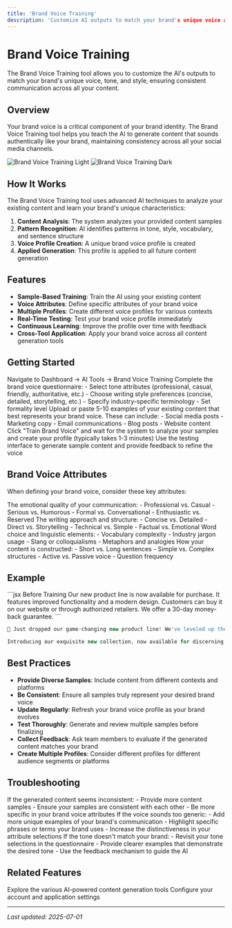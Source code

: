 ```yaml
---
title: 'Brand Voice Training'
description: 'Customize AI outputs to match your brand's unique voice and style'
---
```


# Brand Voice Training

The Brand Voice Training tool allows you to customize the AI's outputs to match your brand's unique voice, tone, and style, ensuring consistent communication across all your content.

## Overview

Your brand voice is a critical component of your brand identity. The Brand Voice Training tool helps you teach the AI to generate content that sounds authentically like your brand, maintaining consistency across all your social media channels.

<img
  className="block dark:hidden"
  src="/images/brand-voice-training-light.png"
  alt="Brand Voice Training Light"
/>
<img
  className="hidden dark:block"
  src="/images/brand-voice-training-dark.png"
  alt="Brand Voice Training Dark"
/>

## How It Works

The Brand Voice Training tool uses advanced AI techniques to analyze your existing content and learn your brand's unique characteristics:

1. **Content Analysis**: The system analyzes your provided content samples
2. **Pattern Recognition**: AI identifies patterns in tone, style, vocabulary, and sentence structure
3. **Voice Profile Creation**: A unique brand voice profile is created
4. **Applied Generation**: This profile is applied to all future content generation

## Features

- **Sample-Based Training**: Train the AI using your existing content
- **Voice Attributes**: Define specific attributes of your brand voice
- **Multiple Profiles**: Create different voice profiles for various contexts
- **Real-Time Testing**: Test your brand voice profile immediately
- **Continuous Learning**: Improve the profile over time with feedback
- **Cross-Tool Application**: Apply your brand voice across all content generation tools

## Getting Started

<Steps>
  <Step title="Access Brand Voice Training">
    Navigate to Dashboard → AI Tools → Brand Voice Training
  </Step>
  <Step title="Define Your Brand Voice">
    Complete the brand voice questionnaire:
    - Select tone attributes (professional, casual, friendly, authoritative, etc.)
    - Choose writing style preferences (concise, detailed, storytelling, etc.)
    - Specify industry-specific terminology
    - Set formality level
  </Step>
  <Step title="Provide Content Samples">
    Upload or paste 5-10 examples of your existing content that best represents your brand voice. These can include:
    - Social media posts
    - Marketing copy
    - Email communications
    - Blog posts
    - Website content
  </Step>
  <Step title="Train Your Profile">
    Click "Train Brand Voice" and wait for the system to analyze your samples and create your profile (typically takes 1-3 minutes)
  </Step>
  <Step title="Test and Refine">
    Use the testing interface to generate sample content and provide feedback to refine the voice
  </Step>
</Steps>

## Brand Voice Attributes

When defining your brand voice, consider these key attributes:

<AccordionGroup>
  <Accordion title="Tone">
    The emotional quality of your communication:
    - Professional vs. Casual
    - Serious vs. Humorous
    - Formal vs. Conversational
    - Enthusiastic vs. Reserved
  </Accordion>
  
  <Accordion title="Style">
    The writing approach and structure:
    - Concise vs. Detailed
    - Direct vs. Storytelling
    - Technical vs. Simple
    - Factual vs. Emotional
  </Accordion>
  
  <Accordion title="Language">
    Word choice and linguistic elements:
    - Vocabulary complexity
    - Industry jargon usage
    - Slang or colloquialisms
    - Metaphors and analogies
  </Accordion>
  
  <Accordion title="Sentence Structure">
    How your content is constructed:
    - Short vs. Long sentences
    - Simple vs. Complex structures
    - Active vs. Passive voice
    - Question frequency
  </Accordion>
</AccordionGroup>

## Example

<CodeGroup>
  ```jsx Before Training
  Our new product line is now available for purchase. It features improved functionality and a modern design. Customers can buy it on our website or through authorized retailers. We offer a 30-day money-back guarantee.
  ```

  ```jsx After Training (Tech Startup)
  🚀 Just dropped our game-changing new product line! We've leveled up the functionality and given it a sleek, modern redesign that you'll love. Grab yours now on our site or hit up our retail partners. Not thrilled? No worries—our 30-day money-back guarantee has you covered! #TechInnovation
  ```

  ```jsx After Training (Luxury Brand)
  Introducing our exquisite new collection, now available for discerning clients. Meticulously crafted with enhanced functionality and sophisticated design elements, this limited edition release represents our unwavering commitment to excellence. Available exclusively through our boutique website and select premium retailers. Experience confidence in your investment with our comprehensive 30-day guarantee.
  ```
</CodeGroup>

## Best Practices

- **Provide Diverse Samples**: Include content from different contexts and platforms
- **Be Consistent**: Ensure all samples truly represent your desired brand voice
- **Update Regularly**: Refresh your brand voice profile as your brand evolves
- **Test Thoroughly**: Generate and review multiple samples before finalizing
- **Collect Feedback**: Ask team members to evaluate if the generated content matches your brand
- **Create Multiple Profiles**: Consider different profiles for different audience segments or platforms

## Troubleshooting

<AccordionGroup>
  <Accordion title="Voice Inconsistency">
    If the generated content seems inconsistent:
    - Provide more content samples
    - Ensure your samples are consistent with each other
    - Be more specific in your brand voice attributes
  </Accordion>
  
  <Accordion title="Too Generic">
    If the voice sounds too generic:
    - Add more unique examples of your brand's communication
    - Highlight specific phrases or terms your brand uses
    - Increase the distinctiveness in your attribute selections
  </Accordion>
  
  <Accordion title="Incorrect Tone">
    If the tone doesn't match your brand:
    - Revisit your tone selections in the questionnaire
    - Provide clearer examples that demonstrate the desired tone
    - Use the feedback mechanism to guide the AI
  </Accordion>
</AccordionGroup>

## Related Features

<CardGroup cols={2}>
  <Card
    title="AI Tools"
    icon="wand-magic-sparkles"
    href="/features/ai-reply-generation"
  >
    Explore the various AI-powered content generation tools
  </Card>
  <Card
    title="Settings"
    icon="gear"
    href="/dashboard/settings"
  >
    Configure your account and application settings
  </Card>
</CardGroup>

---

_Last updated: 2025-07-01_